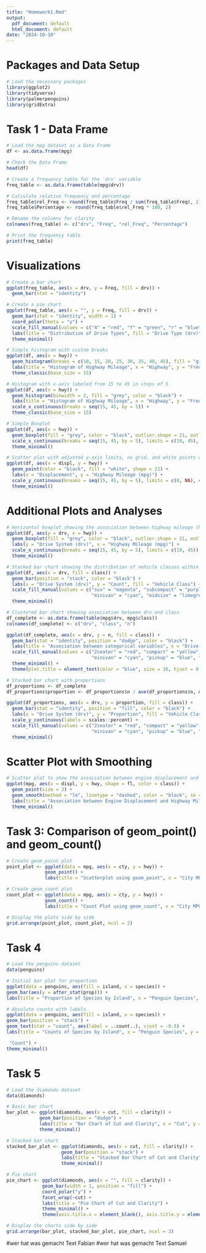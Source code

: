 ```yaml
---
title: "Homework1.Rmd"
output:
  pdf_document: default
  html_document: default
date: "2024-10-10"
---
```


# Packages and Data Setup

```r
# Load the necessary packages
library(ggplot2)
library(tidyverse)
library(palmerpenguins)
library(gridExtra)
```

# Task 1 - Data Frame

```r
# Load the mpg dataset as a Data Frame
df <- as.data.frame(mpg)

# Check the Data Frame
head(df)
```

```r
# Create a frequency table for the 'drv' variable
freq_table <- as.data.frame(table(mpg$drv))

# Calculate relative frequency and percentage
freq_table$rel_Freq <- round(freq_table$Freq / sum(freq_table$Freq), 2)
freq_table$Percentage <- round(freq_table$rel_Freq * 100, 2)

# Rename the columns for clarity
colnames(freq_table) <- c("drv", "Freq", "rel_Freq", "Percentage")

# Print the frequency table
print(freq_table)
```

# Visualizations

```r
# Create a bar chart
ggplot(freq_table, aes(x = drv, y = Freq, fill = drv)) +
  geom_bar(stat = "identity")
```

```r
# Create a pie chart
ggplot(freq_table, aes(x = "", y = Freq, fill = drv)) +
  geom_bar(stat = "identity", width = 1) +
  coord_polar(theta = "y") +
  scale_fill_manual(values = c("4" = "red", "f" = "green", "r" = "blue")) +
  labs(title = "Distribution of Drive Types", fill = "Drive Type (drv)") +
  theme_minimal()
```

```r
# Simple histogram with custom breaks
ggplot(df, aes(x = hwy)) +
  geom_histogram(breaks = c(10, 15, 20, 25, 30, 35, 40, 45), fill = "grey", color = "black") +
  labs(title = "Histogram of Highway Mileage", x = "Highway", y = "Frequency") +
  theme_classic(base_size = 15)
```

```r
# Histogram with x-axis labeled from 15 to 45 in steps of 5
ggplot(df, aes(x = hwy)) +
  geom_histogram(binwidth = 2, fill = "grey", color = "black") +
  labs(title = "Histogram of Highway Mileage", x = "Highway", y = "Frequency") +
  scale_x_continuous(breaks = seq(15, 45, by = 5)) +
  theme_classic(base_size = 15)
```

```r
# Simple Boxplot
ggplot(df, aes(x = hwy)) +
  geom_boxplot(fill = "grey", color = "black", outlier.shape = 21, outlier.fill = "white", outlier.color = "black") +
  scale_x_continuous(breaks = seq(15, 45, by = 5), limits = c(10, 45), name = "Highway") +
  theme_minimal()
```

```r
# Scatter plot with adjusted y-axis limits, no grid, and white points with black borders
ggplot(df, aes(x = displ, y = hwy)) +
  geom_point(color = "black", fill = "white", shape = 21) +
  labs(x = "Displacement", y = "Highway Mileage (mpg)") +
  scale_y_continuous(breaks = seq(15, 45, by = 5), limits = c(0, NA), expand = c(0, 0)) +
  theme_minimal()
```

# Additional Plots and Analyses

```r
# Horizontal boxplot showing the association between highway mileage (hwy) and drive system (drv)
ggplot(df, aes(y = drv, x = hwy)) +
  geom_boxplot(fill = "grey", color = "black", outlier.shape = 21, outlier.fill = "white", outlier.color = "black") +
  labs(y = "Drive System (drv)", x = "Highway Mileage (mpg)") +
  scale_x_continuous(breaks = seq(15, 45, by = 5), limits = c(10, 45)) +
  theme_minimal()
```

```r
# Stacked bar chart showing the distribution of vehicle classes within each drive type
ggplot(df, aes(x = drv, fill = class)) +
  geom_bar(position = "stack", color = "black") +
  labs(x = "Drive System (drv)", y = "Count", fill = "Vehicle Class") +
  scale_fill_manual(values = c("suv" = "magenta", "subcompact" = "purple", "pickup" = "blue",
                               "minivan" = "cyan", "midsize" = "limegreen", "compact" = "yellow", "2seater" = "red")) +
  theme_minimal()
```

```r
# Clustered bar chart showing association between drv and class
df_complete <- as.data.frame(table(mpg$drv, mpg$class))
colnames(df_complete) <- c("drv", "class", "n")

ggplot(df_complete, aes(x = drv, y = n, fill = class)) +
  geom_bar(stat = "identity", position = "dodge", color = "black") +
  labs(title = "Association between categorical variables", x = "Drive System (drv)", y = "Count", fill = "Vehicle Class") +
  scale_fill_manual(values = c("2seater" = "red", "compact" = "yellow", "midsize" = "limegreen",
                               "minivan" = "cyan", "pickup" = "blue", "subcompact" = "purple", "suv" = "magenta")) +
  theme_minimal() +
  theme(plot.title = element_text(color = "blue", size = 16, hjust = 0.5))
```

```r
# Stacked bar chart with proportions
df_proportions <- df_complete
df_proportions$proportion <- df_proportions$n / ave(df_proportions$n, df_proportions$drv, FUN = sum)

ggplot(df_proportions, aes(x = drv, y = proportion, fill = class)) +
  geom_bar(stat = "identity", position = "fill", color = "black") +
  labs(x = "Drive System (drv)", y = "Proportion", fill = "Vehicle Class") +
  scale_y_continuous(labels = scales::percent) +
  scale_fill_manual(values = c("2seater" = "red", "compact" = "yellow", "midsize" = "limegreen",
                               "minivan" = "cyan", "pickup" = "blue", "subcompact" = "purple", "suv" = "magenta")) +
  theme_minimal()
```

# Scatter Plot with Smoothing

```r
# Scatter plot to show the association between engine displacement and highway mileage
ggplot(mpg, aes(x = displ, y = hwy, shape = fl, color = class)) +
  geom_point(size = 3) +
  geom_smooth(method = "lm", linetype = "dashed", color = "black", se = FALSE) +
  labs(title = "Association between Engine Displacement and Highway Mileage", x = "Engine Displacement (L)", y = "Highway Mileage (mpg)", shape = "Fuel Type", color = "Vehicle Class") +
  theme_minimal()
```

# Task 3: Comparison of geom_point() and geom_count()

```r
# Create geom_point plot
point_plot <- ggplot(data = mpg, aes(x = cty, y = hwy)) + 
              geom_point() + 
              labs(title = "Scatterplot using geom_point", x = "City MPG", y = "Highway MPG")

# Create geom_count plot
count_plot <- ggplot(data = mpg, aes(x = cty, y = hwy)) + 
              geom_count() + 
              labs(title = "Count Plot using geom_count", x = "City MPG", y = "Highway MPG")

# Display the plots side by side
grid.arrange(point_plot, count_plot, ncol = 2)
```

# Task 4

```r
# Load the penguins dataset
data(penguins)

# Initial bar plot for proportion
ggplot(data = penguins, aes(fill = island, x = species)) + 
geom_bar(aes(y = after_stat(prop))) +
labs(title = "Proportion of Species by Island", x = "Penguin Species", y = "Proportion")
```

```r
# Absolute counts with labels
ggplot(data = penguins, aes(fill = island, x = species)) + 
geom_bar(position = "stack") +
geom_text(stat = "count", aes(label = ..count..), vjust = -0.5) +
labs(title = "Counts of Species by Island", x = "Penguin Species", y =

 "Count") +
theme_minimal()
```

# Task 5

```r
# Load the diamonds dataset
data(diamonds)

# Basic bar chart
bar_plot <- ggplot(diamonds, aes(x = cut, fill = clarity)) + 
            geom_bar(position = "dodge") +
            labs(title = "Bar Chart of Cut and Clarity", x = "Cut", y = "Count") +
            theme_minimal()
```

```r
# Stacked bar chart
stacked_bar_plot <- ggplot(diamonds, aes(x = cut, fill = clarity)) + 
                    geom_bar(position = "stack") +
                    labs(title = "Stacked Bar Chart of Cut and Clarity", x = "Cut", y = "Count") +
                    theme_minimal()
```

```r
# Pie chart
pie_chart <- ggplot(diamonds, aes(x = "", fill = clarity)) + 
             geom_bar(width = 1, position = "fill") + 
             coord_polar("y") + 
             facet_wrap(~cut) + 
             labs(title = "Pie Chart of Cut and Clarity") +
             theme_minimal() +
             theme(axis.title.x = element_blank(), axis.title.y = element_blank())

# Display the charts side by side
grid.arrange(bar_plot, stacked_bar_plot, pie_chart, ncol = 3)
```
#wer hat was gemacht Text Fabian 
#wer hat was gemacht Text Samuel 

